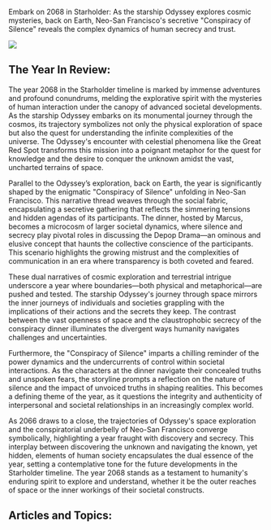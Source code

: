 Embark on 2068 in Starholder: As the starship Odyssey explores cosmic mysteries, back on Earth, Neo-San Francisco's secretive "Conspiracy of Silence" reveals the complex dynamics of human secrecy and trust.

![](https://drbs5yklwtho3.cloudfront.net/images/1752611219077-mbhmpikie3a-image.jpg)

## The Year In Review:

The year 2068 in the Starholder timeline is marked by immense adventures and profound conundrums, melding the explorative spirit with the mysteries of human interaction under the canopy of advanced societal developments. As the starship Odyssey embarks on its monumental journey through the cosmos, its trajectory symbolizes not only the physical exploration of space but also the quest for understanding the infinite complexities of the universe. The Odyssey's encounter with celestial phenomena like the Great Red Spot transforms this mission into a poignant metaphor for the quest for knowledge and the desire to conquer the unknown amidst the vast, uncharted terrains of space.

Parallel to the Odyssey’s exploration, back on Earth, the year is significantly shaped by the enigmatic "Conspiracy of Silence" unfolding in Neo-San Francisco. This narrative thread weaves through the social fabric, encapsulating a secretive gathering that reflects the simmering tensions and hidden agendas of its participants. The dinner, hosted by Marcus, becomes a microcosm of larger societal dynamics, where silence and secrecy play pivotal roles in discussing the Depop Drama—an ominous and elusive concept that haunts the collective conscience of the participants. This scenario highlights the growing mistrust and the complexities of communication in an era where transparency is both coveted and feared.

These dual narratives of cosmic exploration and terrestrial intrigue underscore a year where boundaries—both physical and metaphorical—are pushed and tested. The starship Odyssey's journey through space mirrors the inner journeys of individuals and societies grappling with the implications of their actions and the secrets they keep. The contrast between the vast openness of space and the claustrophobic secrecy of the conspiracy dinner illuminates the divergent ways humanity navigates challenges and uncertainties.

Furthermore, the "Conspiracy of Silence" imparts a chilling reminder of the power dynamics and the undercurrents of control within societal interactions. As the characters at the dinner navigate their concealed truths and unspoken fears, the storyline prompts a reflection on the nature of silence and the impact of unvoiced truths in shaping realities. This becomes a defining theme of the year, as it questions the integrity and authenticity of interpersonal and societal relationships in an increasingly complex world.

As 2066 draws to a close, the trajectories of Odyssey's space exploration and the conspiratorial underbelly of Neo-San Francisco converge symbolically, highlighting a year fraught with discovery and secrecy. This interplay between discovering the unknown and navigating the known, yet hidden, elements of human society encapsulates the dual essence of the year, setting a contemplative tone for the future developments in the Starholder timeline. The year 2068 stands as a testament to humanity's enduring spirit to explore and understand, whether it be the outer reaches of space or the inner workings of their societal constructs.

## Articles and Topics:
